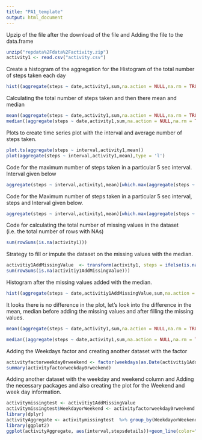 ---
title: "PA1_template"
output: html_document
---

Upzip of the file after the download of the file and Adding the file to the data.frame
```{r}
unzip("repdata%2Fdata%2Factivity.zip")
activity1 <- read.csv("activity.csv")
```

Create a histogram of the aggregation for the Histogram of the total number of steps taken each day

```{r}
hist((aggregate(steps ~ date,activity1,sum,na.action = NULL,na.rm = TRUE))$steps,main = "Histogram of total steps taken per day",xlab = "Total steps taken per day")
```

Calculating the total number of steps taken and then there mean and median

```{r}
mean((aggregate(steps ~ date,activity1,sum,na.action = NULL,na.rm = TRUE))$steps)
median((aggregate(steps ~ date,activity1,sum,na.action = NULL,na.rm = TRUE))$steps)
```

Plots to create time series plot with the interval and average number of steps taken.

```{r}
plot.ts(aggregate(steps ~ interval,activity1,mean))
plot(aggregate(steps ~ interval,activity1,mean),type = 'l')
```

Code for the maximum number of steps taken in a particular 5 sec interval. Interval given below

```{r}
aggregate(steps ~ interval,activity1,mean)[which.max(aggregate(steps ~ interval,activity1,mean)$steps),]$interval
```
Code for the Maximum number of steps taken in a particular 5 sec interval, steps and Interval given below.
```{r}
aggregate(steps ~ interval,activity1,mean)[which.max(aggregate(steps ~ interval,activity1,mean)$steps),]
```

Code for calculating the total number of missing values in the dataset (i.e. the total number of rows with NAs)

```{r}
sum(rowSums(is.na(activity1)))
```

Strategy to fill or impute the dataset on the missing values with the median.

```{r}
activitiy1AddMissingValue  <- transform(activity1, steps = ifelse(is.na(steps), round(median(steps, na.rm=TRUE)), steps))
sum(rowSums(is.na(activitiy1AddMissingValue)))
```

Histogram after the missing values added with the median.

```{r}
hist((aggregate(steps ~ date,activitiy1AddMissingValue,sum,na.action = NULL,na.rm = TRUE))$steps,main = "Histogram of total steps taken per day with missing value filled in",xlab = "Total steps taken per day")
```

It looks there is no difference in the plot, let's look into the difference in the mean, median before adding the missing values and after filling the missing values.

```{r}
mean((aggregate(steps ~ date,activity1,sum,na.action = NULL,na.rm = TRUE))$steps) - mean((aggregate(steps ~ date,activitiy1AddMissingValue,sum,na.action = NULL,na.rm = TRUE))$steps)
```

```{r}
median((aggregate(steps ~ date,activity1,sum,na.action = NULL,na.rm = TRUE))$steps) - median((aggregate(steps ~ date,activitiy1AddMissingValue,sum,na.action = NULL,na.rm = TRUE))$steps)
```


Adding the Weekdays factor and creating another dataset with the factor
```{r}
activityfactorweekday0rweekend <- factor(weekdays(as.Date(activitiy1AddMissingValue$date)) %in% c('Monday', 'Tuesday', 'Wednesday', 'Thursday', 'Friday'),levels = c(FALSE,TRUE),labels = c('weekend','weekday'))
summary(activityfactorweekday0rweekend)
```
Adding another dataset with the weekday and weekend column and Adding the necessary packages and also creating the plot for the Weekend and week day information.

```{r}
activitymissingtest <- activitiy1AddMissingValue
activitymissingtest$WeekdayorWeekend <- activityfactorweekday0rweekend
library(dplyr)
activityAggregate <- activitymissingtest  %>% group_by(WeekdayorWeekend, interval) %>% summarize(stepsdetails = mean(steps))
library(ggplot2)
ggplot(activityAggregate, aes(interval,stepsdetails))+geom_line(color="blue")+ facet_wrap(~WeekdayorWeekend, ncol=1)
```
